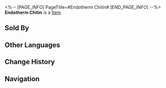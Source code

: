 <%-- [PAGE_INFO]
PageTitle=#Endotherm Chitin#
[END_PAGE_INFO] --%>
{{Item Infobox
|title       = Endotherm Chitin
|id          = 110402
|image       = Item Endotherm Chitin.png
|type        = 
|invCategory = Upgrade Materials
|rarity      = 4
|effect      = Hot, translucent substance almost like fire in the solid state. Can be used for the Ascension of Fire characters.
|description = Strange chitin peeled off from an interdimensional creature. Although not piping hot anymore, it still radiates warmth.
|source1     = Stagnant Shadow: Silvermane Guard Restricted Zone
|source2     = Stagnant Shadow (Silvermane Guard Restricted Zone)
|source3     = [[Omni-Synthesizer]] &mdash; Material Exchange
}}
{{Description|1=''"It's too cold outside. But with this gemstone on you, you'll be able to travel far and wide, even to search for cities with humans left..."''}}
'''Endotherm Chitin''' is a [[Item]].

==Sold By==
{{Shop Availability}}

==Other Languages==
{{Other Languages
|en   = Endotherm Chitin
|zhs  = 恒温晶壳
|zht  = 恆溫晶殼
|ja   = 恒温晶殻
|ko   = 상온 갑각
|es   = Quitina endoterma
|fr   = Chitine endothermique
|ru   = Эндотермический хитин
|th   = Endotherm Chitin
|vi   = Vỏ Tinh Thể Giữ Nhiệt
|de   = Endothermes Chitin
|id   = Endotherm Chitin
|pt   = Endoderme de Quitina
}}

==Change History==
{{Change History|2.0}}

==Navigation==
{{Upgrade Material Navbox}}